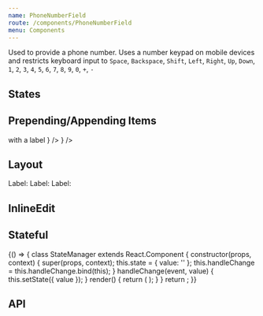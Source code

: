 ```yaml
---
name: PhoneNumberField
route: /components/PhoneNumberField
menu: Components
---
```



Used to provide a phone number. Uses a number keypad on mobile devices and restricts keyboard input to
`Space`, `Backspace`, `Shift`, `Left`, `Right`, `Up`, `Down`, `1`, `2`, `3`, `4`, `5`, `6`, `7`, `8`, `9`, `0`, `+`, `-`

## States

<Playground>
  <SpacedGroup direction="vertical">
    <PhoneNumberField hintText="Default" stretch />
    <PhoneNumberField hintText="Dirty" dirty stretch />
    <PhoneNumberField hintText="Disabled" disabled stretch />
    <PhoneNumberField hintText="Focused" stretch focused />
    <PhoneNumberField hintText="Error" error="invalid value" stretch />
  </SpacedGroup>
</Playground>

## Prepending/Appending Items

<Playground>
  <SpacedGroup direction="vertical">
    <PhoneNumberField prependIcon="item" />
    <FormField>
      <Label>with a label</Label>
      <PhoneNumberField prependIcon="item" stretch />
    </FormField>
    <PhoneNumberField fullWidth prependIcon="item" />
    <PhoneNumberField fullWidth prependIcon={<HomeIcon />} />
    <PhoneNumberField fullWidth prependIcon="item" multiline />
    <PhoneNumberField fullWidth appendIcon="item" />
    <PhoneNumberField fullWidth appendIcon={<HomeIcon />} />
  </SpacedGroup>
</Playground>

## Layout

<Playground>
  <SpacedGroup direction="vertical">
    <FormField>
      <Label>Label:</Label>
      <PhoneNumberField hintText="default" />
    </FormField>
    <FormField>
      <Label>Label:</Label>
      <PhoneNumberField hintText="fullWidth" fullWidth />
    </FormField>
    <FormField>
      <Label>Label:</Label>
      <PhoneNumberField hintText="stretch" stretch />
    </FormField>
  </SpacedGroup>
</Playground>

## InlineEdit

<Playground>
  <SpacedGroup direction="vertical">
    <PhoneNumberField hintText="Default" inlineEdit />
    <PhoneNumberField hintText="Disabled" inlineEdit disabled />
    <PhoneNumberField hintText="Dirty" inlineEdit dirty />
    <PhoneNumberField
      hintText="Error"
      inlineEdit
      error="You really screwed the pooch"
    />
    <PhoneNumberField hintText="Loading" inlineEdit loading />
    <PhoneNumberField hintText="Success" inlineEdit success />
  </SpacedGroup>
</Playground>

## Stateful

<Playground>
  {() => {
    class StateManager extends React.Component {
      constructor(props, context) {
        super(props, context);
        this.state = { value: '' };
        this.handleChange = this.handleChange.bind(this);
      }
      handleChange(event, value) {
        this.setState({ value });
      }
      render() {
        return (
          <PhoneNumberField
            focsued
            value={this.state.value}
            onChange={this.handleChange}
          />
        );
      }
    }
    return <StateManager />;
  }}
</Playground>

## API

<PropsTable of={PhoneNumberField} />
